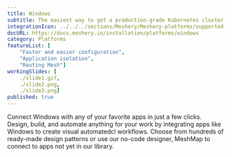 ```yaml
---
title: Windows
subtitle: The easiest way to get a production-grade Kubernetes cluster up and running
integrationIcon: ../../../sections/Meshery/Meshery-platforms/supported-icons/wsl2.svg
docURL: https://docs.meshery.io/installation/platforms/windows
category: Platforms
featureList: [
    "Faster and easier configuration",
    "Application isolation",
    "Routing Mesh"]
workingSlides: [
    ./slide1.gif,
    ./slide2.png,
    ./slide3.png]
published: true
---
```


<p>
    Connect Windows with any of your favorite apps in just a few
    clicks. Design, build, and automate anything for your work by
    integrating apps like Windows to create visual automatedcl
    workflows. Choose from hundreds of ready-made design patterns or use
    our no-code designer, MeshMap to connect to apps not yet in our
    library.
</p>
